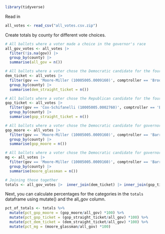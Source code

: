 ```r
library(tidyverse)
```

Read in 


```r
all_votes <- read_csv("all_votes.csv.zip")
```

Create totals by county for different vote choices.

```r
# All ballots where a voter made a choice in the governor's race
all_gov_votes <- all_votes |> 
  filter(!is.na(gov)) |> 
  group_by(county) |> 
  summarise(all_gov = n())

# All ballots where a voter chose the Democratic candidate for the four statewide offices and House race
dem_ticket <- all_votes |> 
  filter(gov == 'Moore-Miller (10005005.0009160)', comptroller == 'Brooke Elizabeth Lierman (10064064.0004220)', ag == 'Anthony G. Brown (10054054.0000860)', senate == 'Chris Van Hollen (10043043.0001300)', congress == 'David J. Trone (10213213.0005020)') |> 
  group_by(county) |> 
  summarise(dem_straight_ticket = n())

# All ballots where a voter chose the Republican candidate for the four statewide offices and House race
gop_ticket <- all_votes |> 
  filter(gov == 'Cox-Schifanelli (10005005.0002760)', comptroller == 'Barry Glassman (10064064.0000970)', ag == 'Michael Anthony Peroutka (10054054.0004580)', senate == 'Chris Chaffee (10043043.0003520)', congress == 'Neil C. Parrott (10213213.0002960)') |> 
  group_by(county) |> 
  summarise(gop_straight_ticket = n())

# All ballots where a voter chose the Democratic candidate for governor and the GOP candidates for the other statewide offices and House race
gop_moore <- all_votes |> 
  filter(gov == 'Moore-Miller (10005005.0009160)', comptroller == 'Barry Glassman (10064064.0000970)', ag == 'Michael Anthony Peroutka (10054054.0004580)', senate == 'Chris Chaffee (10043043.0003520)', congress == 'Neil C. Parrott (10213213.0002960)') |> 
  group_by(county) |> 
  summarise(gop_moore = n())

# All ballots where a voter chose the Democratic candidate for governor and the GOP candidate for comptroller
mg <- all_votes |> 
  filter(gov == 'Moore-Miller (10005005.0009160)', comptroller == 'Barry Glassman (10064064.0000970)') |> 
  group_by(county) |> 
  summarise(moore_glassman = n())

# Joining those together
totals <- all_gov_votes |>  inner_join(dem_ticket) |> inner_join(gop_ticket) |> inner_join(gop_moore) |> inner_join(mg)
```

Next, you can calculate percentages for the categories in the `totals` dataframe using mutate() and the all_gov column.

```r
pct_of_totals <- totals %>%
  mutate(pct_gop_moore = (gop_moore/all_gov) *100) %>%
  mutate(pct_gop_ticket = (gop_straight_ticket/all_gov) *100) %>%
  mutate(pct_dem_ticket = (dem_straight_ticket/all_gov) *100) %>%
  mutate(pct_mg = (moore_glassman/all_gov) *100)
```

